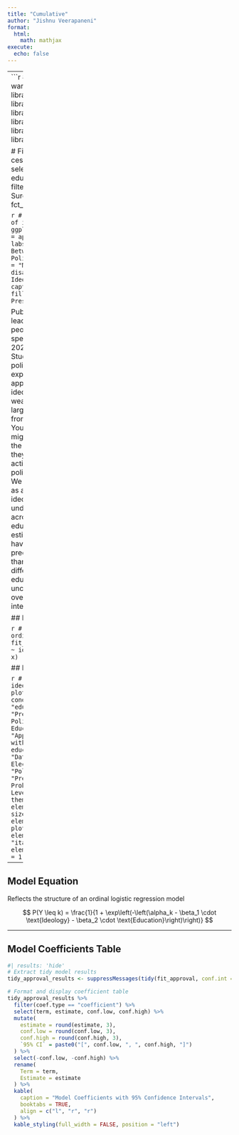 ```yaml
---
title: "Cumulative"
author: "Jishnu Veerapaneni"
format:
  html:
    math: mathjax
execute:
  echo: false
---
```


--- 
```r
#| message: false
#| warning: false
# Setup
library(MASS)
library(tidyverse)
library(primer.data)
library(broom)
library(easystats)
library(marginaleffects)
library(dplyr)
library(kableExtra)

# Filter and clean CES data
x <- ces |>
  filter(year == 2020) |>
  select(approval, ideology, education) |>
  drop_na() |> 
  filter(!ideology %in% "Not Sure") |> 
  mutate(ideology = fct_drop(ideology))
```


```r
# Visualization: Bar chart of ideology vs. approval
x |>
  ggplot(aes(x = ideology, fill = approval)) +
  geom_bar() +
  labs(
    title = "Relationship Between President Approval and Political Ideology", 
    subtitle = "Most people strongly disapprove.", 
    x = "Political Ideology", 
    y = "Count", 
    caption = "Data from CES", 
    fill = "Approval of the President"
  )
```



Public opinion about political leaders often depends on where people fall on the ideological spectrum. Using data from the 2020 Cooperative Election Study, one of the largest political surveys in the U.S., we explore how presidential approval varies across different ideological groups. A potential weakness in my model is that a large portion of the respondents from the data we collected were YouGov panelists; this group might not be representative of the whole population because they might be more politically active and care more about politics than other people do. We model presidential approval as an ordinal logistic function of ideology and education to understand how support varies across ideological groups and educational levels. The model estimates that conservatives have substantially higher predicted approval probabilities than liberals, with these differences varying by education level, though uncertainty remains due to overlapping confidence intervals within some groups.



## Model Fitting

```r
#| results: 'hide'
# Fit ordinal logistic regression
fit_approval <- polr(approval ~ ideology + education, data = x)
```



## Predicted Probabilities Plot

```r
# Predicted probabilities by ideology and education
plot_predictions(fit_approval, condition = c("ideology", "education")) +
  labs(
    title = "Presidential Approval by Political Ideology and Education",
    subtitle = "Approval generally increases with conservatism and higher education levels.",
    caption = "Data: 2020 Cooperative Election Study (CES)",
    x = "Political Ideology",
    y = "Predicted Approval Probability",
    fill = "Approval Level"
  ) +
  theme_minimal() +
  theme(
    plot.title = element_text(face = "bold", size = 16),
    plot.subtitle = element_text(size = 12),
    plot.caption = element_text(size = 9, face = "italic"),
    axis.text.x = element_text(angle = 30, hjust = 1)
  )
```

---

## Model Equation 

 Reflects the structure of an ordinal logistic regression model

$$
P(Y \leq k) = \frac{1}{1 + \exp\left(-\left(\alpha_k - \beta_1 \cdot \text{Ideology} - \beta_2 \cdot \text{Education}\right)\right)}
$$

---

## Model Coefficients Table

```r
#| results: 'hide'
# Extract tidy model results
tidy_approval_results <- suppressMessages(tidy(fit_approval, conf.int = TRUE))

```

```r
# Format and display coefficient table
tidy_approval_results %>%
  filter(coef.type == "coefficient") %>%
  select(term, estimate, conf.low, conf.high) %>%
  mutate(
    estimate = round(estimate, 3),
    conf.low = round(conf.low, 3),
    conf.high = round(conf.high, 3),
    `95% CI` = paste0("[", conf.low, ", ", conf.high, "]")
  ) %>%
  select(-conf.low, -conf.high) %>%
  rename(
    Term = term,
    Estimate = estimate
  ) %>%
  kable(
    caption = "Model Coefficients with 95% Confidence Intervals",
    booktabs = TRUE,
    align = c("l", "r", "r")
  ) %>%
  kable_styling(full_width = FALSE, position = "left")
```


